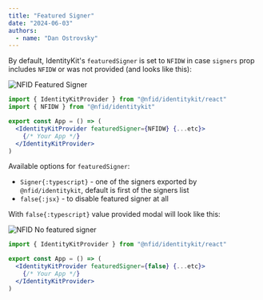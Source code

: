 ```yaml
---
title: "Featured Signer"
date: "2024-06-03"
authors:
  - name: "Dan Ostrovsky"
---
```


By default, IdentityKit's `featuredSigner` is set to `NFIDW` in case `signers` prop includes `NFIDW`
or was not provided (and looks like this):

![NFID Featured Signer](../../../docs/public/img/featured-mode.png)

```jsx
import { IdentityKitProvider } from "@nfid/identitykit/react"
import { NFIDW } from "@nfid/identitykit"

export const App = () => (
  <IdentityKitProvider featuredSigner={NFIDW} {...etc}>
    {/* Your App */}
  </IdentityKitProvider>
)
```

Available options for `featuredSigner`:

- `Signer{:typescript}` - one of the signers exported by `@nfid/identitykit`, default is first of
  the signers list
- `false{:jsx}` - to disable featured signer at all

With `false{:typescript}` value provided modal will look like this:

![NFID No featured signer](../../../docs/public/img/compact-mode.png)

```jsx
import { IdentityKitProvider } from "@nfid/identitykit/react"

export const App = () => (
  <IdentityKitProvider featuredSigner={false} {...etc}>
    {/* Your App */}
  </IdentityKitProvider>
)
```
